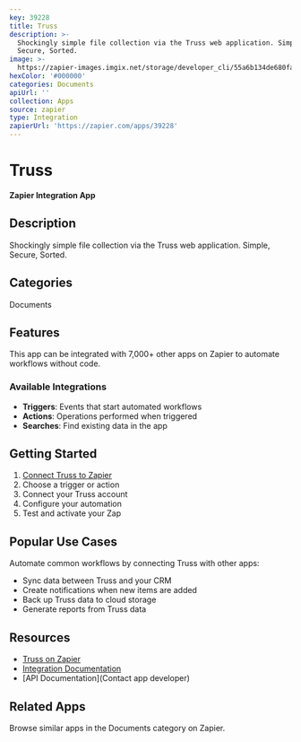 ```yaml
---
key: 39228
title: Truss
description: >-
  Shockingly simple file collection via the Truss web application. Simple,
  Secure, Sorted.
image: >-
  https://zapier-images.imgix.net/storage/developer_cli/55a6b134de680fa0b0a308c43453ffbf.png?auto=format%2Ccompress&ixlib=python-3.0.0&q=50
hexColor: '#000000'
categories: Documents
apiUrl: ''
collection: Apps
source: zapier
type: Integration
zapierUrl: 'https://zapier.com/apps/39228'
---
```

# Truss

**Zapier Integration App**

## Description

Shockingly simple file collection via the Truss web application. Simple, Secure, Sorted.

## Categories

Documents

## Features

This app can be integrated with 7,000+ other apps on Zapier to automate workflows without code.

### Available Integrations

- **Triggers**: Events that start automated workflows
- **Actions**: Operations performed when triggered
- **Searches**: Find existing data in the app

## Getting Started

1. [Connect Truss to Zapier](https://zapier.com/apps/39228)
2. Choose a trigger or action
3. Connect your Truss account
4. Configure your automation
5. Test and activate your Zap

## Popular Use Cases

Automate common workflows by connecting Truss with other apps:

- Sync data between Truss and your CRM
- Create notifications when new items are added
- Back up Truss data to cloud storage
- Generate reports from Truss data

## Resources

- [Truss on Zapier](https://zapier.com/apps/39228)
- [Integration Documentation](https://zapier.com/apps/39228/integrations)
- [API Documentation](Contact app developer)

## Related Apps

Browse similar apps in the Documents category on Zapier.
